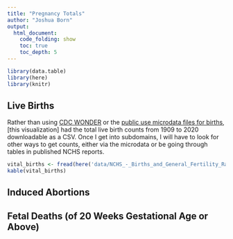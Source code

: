 ```yaml
---
title: "Pregnancy Totals"
author: "Joshua Born"
output:
  html_document:
    code_folding: show
    toc: true
    toc_depth: 5
---
```


```r
library(data.table)
library(here)
library(knitr)
```


## Live Births

Rather than using [CDC WONDER](https://wonder.cdc.gov/) or the [public use microdata files for births](https://www.cdc.gov/nchs/data_access/vitalstatsonline.htm), [this visualization] had the total live birth counts from 1909 to 2020 downloadable as a CSV. Once I get into subdomains, I will have to look for other ways to get counts, either via the microdata or be going through tables in published NCHS reports.

```r
vital_births <- fread(here('data/NCHS_-_Births_and_General_Fertility_Rates__United_States.csv'))
kable(vital_births)
```

## Induced Abortions


## Fetal Deaths (of 20 Weeks Gestational Age or Above)


